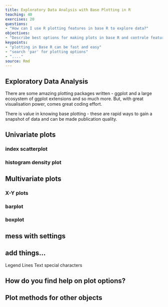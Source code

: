 ```yaml
---
title: Exploratory Data Analysis with Base Plotting in R
teaching: 40
exercises: 20
questions:
- "How can I use R plotting features in base R to explore data?"
objectives:
- "Describe best options for making plots in base R and controle features for that."
keypoints:
- "plotting in Base R can be fast and easy"
- "search 'par' for plotting options"
- "...."
source: Rmd
---
```


## Exploratory Data Analysis

There are some amazing plotting packages written - ggplot and a large ecosystem of ggplot extensions and so much more. But, with great visualisation power, comes great coding effort. 

There is value in knowing base plotting - these are rapid ways to gain a snapshot of data and can be made publication quality.

## Univariate plots

### index scatterplot

### histogram density plot

## Multivariate plots

### X-Y plots

### barplot

### boxplot

## mess with settings

## add things...

Legend
Lines
Text
special characters

## How do you find help on plot options?

## Plot methods for other objects



